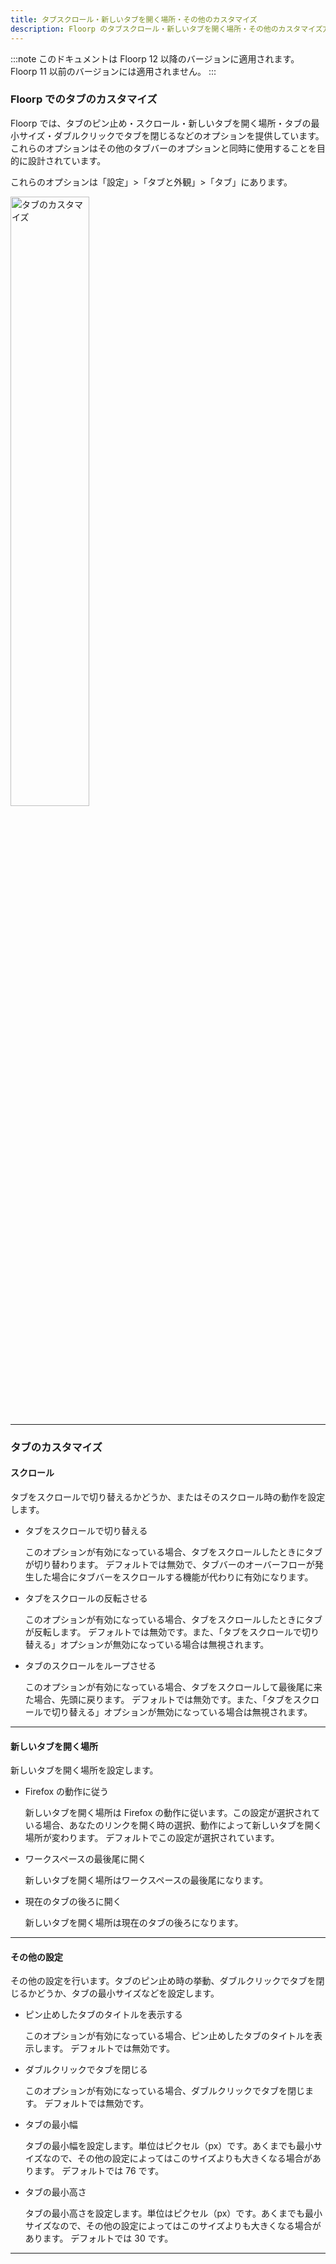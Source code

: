 ```yaml
---
title: タブスクロール・新しいタブを開く場所・その他のカスタマイズ
description: Floorp のタブスクロール・新しいタブを開く場所・その他のカスタマイズ方法
---
```



:::note
このドキュメントは Floorp 12 以降のバージョンに適用されます。Floorp 11 以前のバージョンには適用されません。
:::

### Floorp でのタブのカスタマイズ

Floorp では、タブのピン止め・スクロール・新しいタブを開く場所・タブの最小サイズ・ダブルクリックでタブを閉じるなどのオプションを提供しています。
これらのオプションはその他のタブバーのオプションと同時に使用することを目的に設計されています。

これらのオプションは「設定」>「タブと外観」>「タブ」にあります。

<img src={TabCustomize} width="50%" alt="タブのカスタマイズ"/>

<hr />

### タブのカスタマイズ

#### スクロール

タブをスクロールで切り替えるかどうか、またはそのスクロール時の動作を設定します。
- タブをスクロールで切り替える

    このオプションが有効になっている場合、タブをスクロールしたときにタブが切り替わります。
    デフォルトでは無効で、タブバーのオーバーフローが発生した場合にタブバーをスクロールする機能が代わりに有効になります。

- タブをスクロールの反転させる

    このオプションが有効になっている場合、タブをスクロールしたときにタブが反転します。
    デフォルトでは無効です。また、「タブをスクロールで切り替える」オプションが無効になっている場合は無視されます。

- タブのスクロールをループさせる

    このオプションが有効になっている場合、タブをスクロールして最後尾に来た場合、先頭に戻ります。
    デフォルトでは無効です。また、「タブをスクロールで切り替える」オプションが無効になっている場合は無視されます。

<hr />

#### 新しいタブを開く場所

新しいタブを開く場所を設定します。

- Firefox の動作に従う

    新しいタブを開く場所は Firefox の動作に従います。この設定が選択されている場合、あなたのリンクを開く時の選択、動作によって新しいタブを開く場所が変わります。
    デフォルトでこの設定が選択されています。

- ワークスペースの最後尾に開く

    新しいタブを開く場所はワークスペースの最後尾になります。

- 現在のタブの後ろに開く

    新しいタブを開く場所は現在のタブの後ろになります。

<hr />

#### その他の設定

その他の設定を行います。タブのピン止め時の挙動、ダブルクリックでタブを閉じるかどうか、タブの最小サイズなどを設定します。

- ピン止めしたタブのタイトルを表示する

    このオプションが有効になっている場合、ピン止めしたタブのタイトルを表示します。
    デフォルトでは無効です。

- ダブルクリックでタブを閉じる

    このオプションが有効になっている場合、ダブルクリックでタブを閉じます。
    デフォルトでは無効です。

- タブの最小幅

    タブの最小幅を設定します。単位はピクセル（px）です。あくまでも最小サイズなので、その他の設定によってはこのサイズよりも大きくなる場合があります。
    デフォルトでは 76 です。

- タブの最小高さ

    タブの最小高さを設定します。単位はピクセル（px）です。あくまでも最小サイズなので、その他の設定によってはこのサイズよりも大きくなる場合があります。
    デフォルトでは 30 です。

<hr />

<Support />